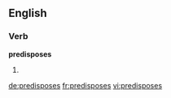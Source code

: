 ==English==

===Verb===
'''predisposes'''
# {{third-person singular of|predispose}}

[[de:predisposes]]
[[fr:predisposes]]
[[vi:predisposes]]